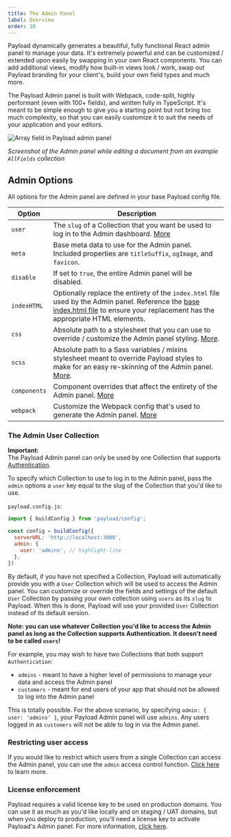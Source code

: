 ```yaml
---
title: The Admin Panel
label: Overview
order: 10
---
```


Payload dynamically generates a beautiful, fully functional React admin panel to manage your data. It's extremely powerful and can be customized / extended upon easily by swapping in your own React components. You can add additional views, modify how built-in views look / work, swap out Payload branding for your client's, build your own field types and much more.

The Payload Admin panel is built with Webpack, code-split, highly performant (even with 100+ fields), and written fully in TypeScript. It's meant to be simple enough to give you a starting point but not bring too much complexity, so that you can easily customize it to suit the needs of your application and your editors.
<br/>

![Array field in Payload admin panel](/images/admin.jpg)

*Screenshot of the Admin panel while editing a document from an example `AllFields` collection*

## Admin Options

All options for the Admin panel are defined in your base Payload config file.

| Option               | Description  |
| -------------------- | -------------|
| `user`               | The `slug` of a Collection that you want be used to log in to the Admin dashboard. [More](/docs/admin/overview#the-admin-user-collection) |
| `meta`               | Base meta data to use for the Admin panel. Included properties are `titleSuffix`, `ogImage`, and `favicon`. |
| `disable`            | If set to `true`, the entire Admin panel will be disabled. |
| `indexHTML`          | Optionally replace the entirety of the `index.html` file used by the Admin panel. Reference the [base index.html file](https://github.com/payloadcms/payload/blob/master/src/admin/index.html) to ensure your replacement has the appropriate HTML elements. |
| `css`                | Absolute path to a stylesheet that you can use to override / customize the Admin panel styling. [More](/docs/admin/customizing-css). |
| `scss`               | Absolute path to a Sass variables / mixins stylesheet meant to override Payload styles to make for an easy re-skinning of the Admin panel. [More](/docs/admin/customizing-css#overriding-scss-variables). |
| `components`         | Component overrides that affect the entirety of the Admin panel. [More](/docs/admin/components) |
| `webpack`            | Customize the Webpack config that's used to generate the Admin panel. [More](/docs/admin/webpack) |


### The Admin User Collection

<Banner type="warning">
  <strong>Important:</strong><br />
  The Payload Admin panel can only be used by one Collection that supports <a href="/docs/authentication/">Authentication</a>.
</Banner>

To specify which Collection to use to log in to the Admin panel, pass the `admin` options a `user` key equal to the slug of the Collection that you'd like to use.

`payload.config.js`:
```js
import { buildConfig } from 'payload/config';

const config = buildConfig({
  serverURL: 'http://localhost:3000',
  admin: {
    user: 'admins', // highlight-line
  },
})
```

By default, if you have not specified a Collection, Payload will automatically provide you with a `User` Collection which will be used to access the Admin panel. You can customize or override the fields and settings of the default `User` Collection by passing your own collection using `users` as its `slug` to Payload. When this is done, Payload will use your provided `User` Collection instead of its default version.

**Note: you can use whatever Collection you'd like to access the Admin panel as long as the Collection supports Authentication. It doesn't need to be called `users`!**

For example, you may wish to have two Collections that both support `Authentication`:

- `admins` - meant to have a higher level of permissions to manage your data and access the Admin panel
- `customers` - meant for end users of your app that should not be allowed to log into the Admin panel

This is totally possible. For the above scenario, by specifying `admin: { user: 'admins' }`, your Payload Admin panel will use `admins`. Any users logged in as `customers` will not be able to log in via the Admin panel.

### Restricting user access

If you would like to restrict which users from a single Collection can access the Admin panel, you can use the `admin` access control function. [Click here](/docs/access-control/overview#admin) to learn more.

### License enforcement

Payload requires a valid license key to be used on production domains. You can use it as much as you'd like locally and on staging / UAT domains, but when you deploy to production, you'll need a license key to activate Payload's Admin panel. For more information, [click here](/docs/production/licensing).
